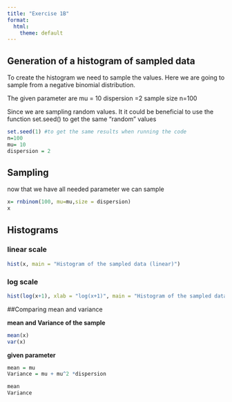 ---
title: "Exercise 1B"
format:
  html:
    theme: default
---

## Generation of a histogram of sampled data 

To create the histogram we need to sample the values. Here we are going to sample from a negative binomial distribution. 

The given parameter are 
mu = 10
dispersion =2 
sample size n=100

Since we are sampling random values. It it could be beneficial to use the function set.seed() to get the same "random" values 

```{r}
set.seed(1) #to get the same results when running the code 
n=100
mu= 10
dispersion = 2

```

## Sampling 
now that we have all needed parameter we can sample

```{r}
x= rnbinom(100, mu=mu,size = dispersion)
x
``` 


## Histograms


### linear scale 
```{r}

hist(x, main = "Histogram of the sampled data (linear)")


``` 
### log scale 
```{r}
hist(log(x+1), xlab = "log(x+1)", main = "Histogram of the sampled data (log)" )
```

##Comparing mean and variance 

**mean and Variance of the sample**
```{r}
mean(x)
var(x)

```

**given parameter**
```{r}
mean = mu
Variance = mu + mu^2 *dispersion

mean
Variance 

```

